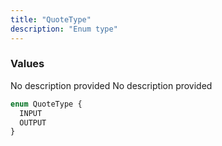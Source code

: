 ```yaml
---
title: "QuoteType"
description: "Enum type"
---
```


### Values

<ResponseField name="INPUT" type="enum">
  No description provided
</ResponseField>

<ResponseField name="OUTPUT" type="enum">
  No description provided
</ResponseField>


```graphql QuoteType
enum QuoteType {
  INPUT
  OUTPUT
}
```
